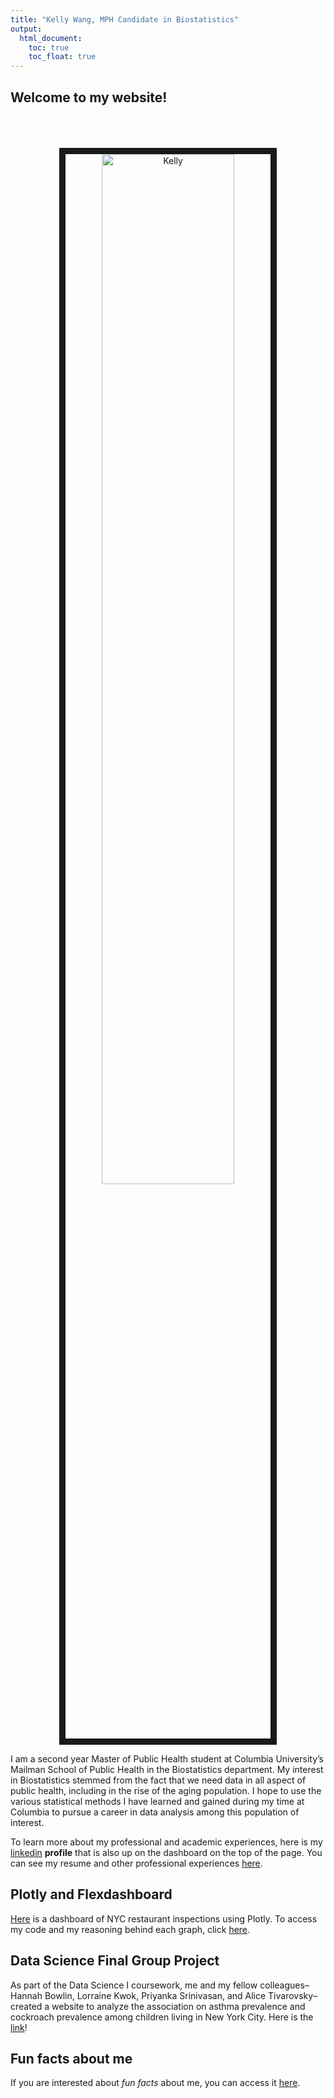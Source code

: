 ```yaml
---
title: "Kelly Wang, MPH Candidate in Biostatistics"
output: 
  html_document:
    toc: true
    toc_float: true
---
```


## Welcome to my website!
<center>
<br><br>
<br><img src="images/Kelly.Wang copy.JPG" alt="Kelly" style="width:65%; border:10px solid"> <br>

</center>

I am a second year Master of Public Health student at Columbia University's Mailman School of Public Health in the Biostatistics department. My interest in Biostatistics stemmed from the fact that we need data in all aspect of public health, including in the rise of the aging population. I hope to use the various statistical methods I have learned and gained during my time at Columbia to pursue a career in data analysis among this population of interest. 

To learn more about my professional and academic experiences, here is my [linkedin](https://www.linkedin.com/in/kellyzwang/) **profile** that is also up on the dashboard on the top of the page. You can see my resume and other professional experiences [here](academic.html).

## Plotly and Flexdashboard
[Here](dashboard.html) is a dashboard of NYC restaurant inspections using Plotly. To access my code and my reasoning behind each graph, click [here](plotly_problem2.html). 

## Data Science Final Group Project 
As part of the Data Science I coursework, me and my fellow colleagues--Hannah Bowlin, Lorraine Kwok, Priyanka Srinivasan, and Alice Tivarovsky--created a website to analyze the association on asthma prevalence and cockroach prevalence among children living in New York City. Here is the [link](https://prisrinivasan.github.io/p8105_final/)! 

## Fun facts about me
If you are interested about *fun facts* about me, you can access it [here](about.html).
